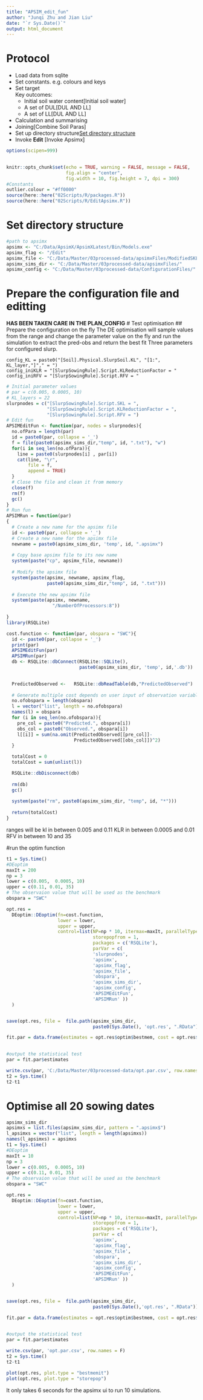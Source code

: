 ```yaml
---
title: "APSIM_edit_fun"
author: "Junqi Zhu and Jian Liu"
date: "`r Sys.Date()`"
output: html_document
---
```


# Protocol

- Load data from sqlite   
- Set constants. e.g. colours and keys  
- Set target  
    Key outcomes:   
    - Initial soil water content[Initial soil water]      
    - A set of DUL[DUL AND LL]  
    - A set of LL[DUL AND LL]  
- Calculation and summarising  
- Joining[Combine Soil Paras]  
- Set up directory structure[Set directory structure]  
- Invoke **Edit**  [Invoke Apsimx]  


```r
options(scipen=999)
  

knitr::opts_chunk$set(echo = TRUE, warning = FALSE, message = FALSE,
                      fig.align = "center", 
                      fig.width = 10, fig.height = 7, dpi = 300)
#Constants
outlier.colour = "#ff0000"
source(here::here("02Scripts/R/packages.R"))
source(here::here("02Scripts/R/EditApsimx.R"))
```



# Set directory structure

```r

#path to apsimx 
apsimx <- "C:/Data/ApsimX/ApsimXLatest/Bin/Models.exe"
apsimx_flag <- "/Edit"
apsimx_file <- "C:/Data/Master/03processed-data/apsimxFiles/ModifiedSKL_0.06AshleyDeneSD2.apsimx"
apsimx_sims_dir <- "C:/Data/Master/03processed-data/apsimxFiles/"
apsimx_config <- "C:/Data/Master/03processed-data/ConfigurationFiles/"

```


# Prepare the configuration file and editting

**HAS BEEN TAKEN CARE IN THE PLAN_CONFIG**
# Test optimisation 
## Prepare the configuration on the fly
The DE optimisation will sample values from the range and 
change the parameter value on the fly and 
run the simulation to extract the pred-obs and 
return the best fit
Three parameters for configured slurp. 
```
config_KL = paste0("[Soil].Physical.SlurpSoil.KL", "[1:", KL_layer,"]"," = ")
config_iniKLR = "[SlurpSowingRule].Script.KLReductionFactor = "
config_iniRFV = "[SlurpSowingRule].Script.RFV = "
```
```r
# Initial parameter values 
# par = c(0.005, 0.0005, 10)
# KL_layers = 22
slurpnodes = c("[SlurpSowingRule].Script.SKL = ",
               "[SlurpSowingRule].Script.KLReductionFactor = ",
               "[SlurpSowingRule].Script.RFV = ")
# Edit fun
APSIMEditFun <- function(par, nodes = slurpnodes){
  no.ofPara = length(par)
  id = paste0(par, collapse = '_')
  f = file(paste0(apsimx_sims_dir,"temp", id, ".txt"), "w")
  for(i in seq_len(no.ofPara)){
    line = paste0(slurpnodes[i] , par[i])
    cat(line, "\r",
        file = f, 
        append = TRUE)
  }
  # Close the file and clean it from memory 
  close(f)
  rm(f)
  gc()
}
# Run fun 
APSIMRun = function(par)
{
  # Create a new name for the apsimx file 
  id <- paste0(par, collapse = '_')
  # Create a new name for the apsimx file 
  newname = paste0(apsimx_sims_dir, 'temp', id, ".apsimx")
 
  # Copy base apsimx file to its new name 
  system(paste("cp", apsimx_file, newname))
  
  # Modify the apsimx file 
  system(paste(apsimx, newname, apsimx_flag, 
               paste0(apsimx_sims_dir,"temp", id, ".txt")))
  
  # Execute the new apsimx file 
  system(paste(apsimx, newname, 
                 "/NumberOfProcessors:8"))
    
}
library(RSQLite)

cost.function <- function(par, obspara = "SWC"){
  id <- paste0(par, collapse = '_')
  print(par)
  APSIMEditFun(par)
  APSIMRun(par)
  db <- RSQLite::dbConnect(RSQLite::SQLite(),
                           paste0(apsimx_sims_dir, 'temp', id,'.db'))
  

  PredictedObserved <-   RSQLite::dbReadTable(db,"PredictedObserved")
  
  # Generate multiple cost depends on user input of observation variables 
  no.ofobspara = length(obspara)
  l = vector("list", length = no.ofobspara)
  names(l) = obspara
  for (i in seq_len(no.ofobspara)){
    pre_col = paste0("Predicted.", obspara[i])
    obs_col = paste0("Observed.", obspara[i])
    l[[i]] = sum(na.omit(PredictedObserved[[pre_col]]- 
                         PredictedObserved[[obs_col]])^2)
  }

  totalCost = 0 
  totalCost = sum(unlist(l))

  RSQLite::dbDisconnect(db)
  
  rm(db)
  gc()
  
  system(paste("rm", paste0(apsimx_sims_dir, "temp", id, "*")))
  
  return(totalCost)
}

```
ranges will be 
kl in between 0.005 and 0.11
KLR in between 0.0005 and 0.01 
RFV in between 10 and 35

#run the optim function
```r
t1 = Sys.time()
#DEoptim
maxIt = 200
np = 3
lower = c(0.005,  0.0005, 10)
upper = c(0.11, 0.01, 35)
# The observaion value that will be used as the benchmark
obspara = "SWC"

opt.res =
  DEoptim::DEoptim(fn=cost.function, 
                   lower = lower,
                   upper = upper,
                   control=list(NP=np * 10, itermax=maxIt, parallelType=1,
                                storepopfrom = 1,
                                packages = c('RSQLite'),
                                parVar = c(
                                'slurpnodes',
                                'apsimx',
                                'apsimx_flag',
                                'apsimx_file',
                                'obspara',
                                'apsimx_sims_dir',
                                'apsimx_config',
                                'APSIMEditFun', 
                                'APSIMRun' ))
  )


save(opt.res, file =  file.path(apsimx_sims_dir,
                                paste0(Sys.Date(), 'opt.res', ".RData")))

fit.par = data.frame(estimates = opt.res$optim$bestmem, cost = opt.res$optim$bestval)

 
#output the statistical test
par = fit.par$estimates

write.csv(par, 'C:/Data/Master/03processed-data/opt.par.csv', row.names = F)
t2 = Sys.time()
t2-t1
```



# Optimise all 20 sowing dates 

```r
apsimx_sims_dir
apsimxs = list.files(apsimx_sims_dir, pattern = ".apsimx$")
l_apsimxs = vector("list", length = length(apsimxs))
names(l_apsimxs) = apsimxs
t1 = Sys.time()
#DEoptim
maxIt = 10
np = 3
lower = c(0.005,  0.0005, 10)
upper = c(0.11, 0.01, 35)
# The observaion value that will be used as the benchmark
obspara = "SWC"

opt.res =
  DEoptim::DEoptim(fn=cost.function, 
                   lower = lower,
                   upper = upper,
                   control=list(NP=np * 10, itermax=maxIt, parallelType=1,
                                storepopfrom = 1,
                                packages = c('RSQLite'),
                                parVar = c(
                                'apsimx',
                                'apsimx_flag',
                                'apsimx_file',
                                'obspara',
                                'apsimx_sims_dir',
                                'apsimx_config',
                                'APSIMEditFun', 
                                'APSIMRun' ))
  )


save(opt.res, file =  file.path(apsimx_sims_dir,
                                paste0(Sys.Date(),'opt.res', ".RData")))

fit.par = data.frame(estimates = opt.res$optim$bestmem, cost = opt.res$optim$bestval)

 
#output the statistical test
par = fit.par$estimates

write.csv(par, 'opt.par.csv', row.names = F)
t2 = Sys.time()
t2-t1
```




```r
plot(opt.res, plot.type = "bestmemit")
plot(opt.res, plot.type = "storepop")
```


































It only takes 6 seconds for the apsimx ui to run 10 simulations. 